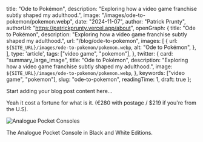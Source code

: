 
  title: "Ode to Pokémon",
  description: "Exploring how a video game franchise subtly shaped my adulthood.",
  image: "/images/ode-to-pokemon/pokemon.webp",
  date: "2024-11-07",
  author: "Patrick Prunty",
  authorUrl: "https://patrickprunty.vercel.app/about",
  openGraph: {
    title: "Ode to Pokémon",
    description: "Exploring how a video game franchise subtly shaped my adulthood.",
    url: "/blog/ode-to-pokemon",
    images: [
      {
        url: `${SITE_URL}/images/ode-to-pokemon/pokemon.webp`,
        alt: "Ode to Pokémon",
      },
    ],
    type: 'article',
    tags: ["video game", "pokemon"],
  },
  twitter: {
    card: "summary_large_image",
    title: "Ode to Pokémon",
    description: "Exploring how a video game franchise subtly shaped my adulthood.",
    image: `${SITE_URL}/images/ode-to-pokemon/pokemon.webp`,
  },
  keywords: ["video game", "pokemon"],
  slug: "ode-to-pokemon",
  readingTime: 1,
  draft: true
};

Start adding your blog post content here...


Yeah it cost a fortune for what is it. (€280 with postage / $219 if you're from the U.S).

![Analogue Pocket Consoles](/images/ode-to-pokemon/analogue.webp)
<Caption>The Analogue Pocket Console in Black and White Editions.</Caption>